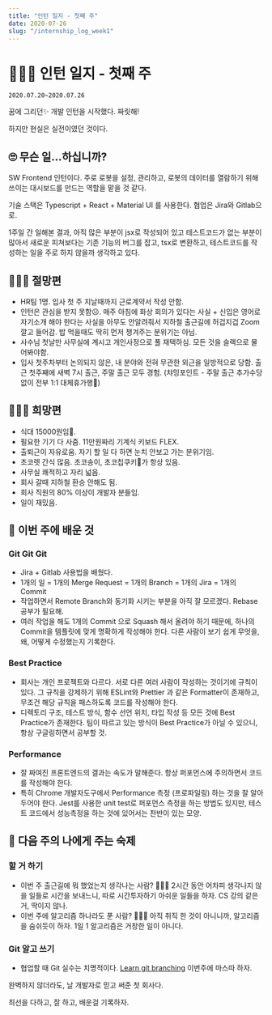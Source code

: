 ```yaml
---
title: "인턴 일지 - 첫째 주"
date: 2020-07-26
slug: "/internship_log_week1"
---
```


# 👩🏻‍💻 인턴 일지 - 첫째 주

`2020.07.20~2020.07.26`

꿈에 그리던✨ 개발 인턴을 시작했다. 짜릿해!

하지만 현실은 실전이였던 것이다.



## 🙄 무슨 일...하십니까?

SW Frontend 인턴이다. 주로 로봇을 설정, 관리하고, 로봇의 데이터를 열람하기 위해 쓰이는 대시보드를 만드는 역할을 맡을 것 같다.

기술 스택은 Typescript + React + Material UI 를 사용한다. 협업은 Jira와 Gitlab으로.

1주일 간 일해본 결과, 아직 많은 부분이 jsx로 작성되어 있고 테스트코드가 없는 부분이 많아서 새로운 피쳐보다는 기존 기능의 버그를 잡고, tsx로 변환하고, 테스트코드를 작성하는 일을 주로 하지 않을까 생각하고 있다.



## 🤦🏻‍♀️ 절망편

- HR팀 1명. 입사 첫 주 지날때까지 근로계약서 작성 안함.
- 인턴은 관심을 받지 못함☹️. 매주 아침에 화상 회의가 있다는 사실 + 신입은 영어로 자기소개 해야 한다는 사실을 아무도 안알려줘서 지하철 출근길에 허겁지겁 Zoom 깔고 들어감. 밥 먹을때도 딱히 먼저 챙겨주는 분위기는 아님.
- 사수님 첫날만 사무실에 계시고 개인사정으로 풀 재택하심. 모든 것을 슬랙으로 물어봐야함.
- 입사 첫주차부터 논의되지 않은, 내 분야와 전혀 무관한 외근을 일방적으로 당함. 출근 첫주째에 새벽 7시 출근, 주말 출근 모두 경험. (챠밍포인트 - 주말 출근 추가수당 없이 전부 1:1 대체휴가행🤯)

## 🙆🏻‍♀️ 희망편

- 식대 15000원임🐷.
- 필요한 기기 다 사줌. 11만원짜리 기계식 키보드 FLEX.
- 출퇴근이 자유로움. 자기 할 일 다 하면 눈치 안보고 가는 분위기임.
- 초코렛 간식 많음. 초코송이, 초코칩쿠키🍪가 항상 있음. 
- 사무실 쾌적하고 자리 넓음.
- 회사 갈때 지하철 환승 안해도 됨.
- 회사 직원의 80% 이상이 개발자 분들임.
- 일이 재밌음.



## 🔮 이번 주에 배운 것

### Git Git Git

- Jira + Gitlab 사용법을 배웠다.
- 1개의 일 = 1개의 Merge Request = 1개의 Branch = 1개의 Jira = 1개의 Commit
- 작업하면서 Remote Branch와 동기화 시키는 부분을 아직 잘 모르겠다. Rebase 공부가 필요해.
- 여러 작업을 해도 1개의 Commit 으로 Squash 해서 올려야 하기 때문에, 하나의 Commit을 템플릿에 맞게 명확하게 작성해야 한다. 다른 사람이 보기 쉽게 무엇을, 왜, 어떻게 수정했는지 기록한다.

### Best Practice

- 회사는 개인 프로젝트와 다르다. 서로 다른 여러 사람이 작성하는 것이기에 규칙이 있다. 그 규칙을 강제하기 위해 ESLint와 Prettier 과 같은 Formatter이 존재하고, 무조건 해당 규칙을 패스하도록 코드를 작성해야 한다.
- 디렉토리 구조, 테스트 방식, 함수 선언 위치, 타입 작성 등 모든 것에 Best Practice가 존재한다. 팀이 따르고 있는 방식이 Best Practice가 아닐 수 있으니, 항상 구글링하면서 공부할 것.

### Performance

- 잘 짜여진 프론트엔드의 결과는 속도가 말해준다. 항상 퍼포먼스에 주의하면서 코드를 작성해야 한다.
- 특히 Chrome 개발자도구에서 Performance 측정 (프로파일링) 하는 것을 잘 알아두어야 한다. Jest를 사용한 unit test로 퍼포먼스 측정을 하는 방법도 있지만, 테스트 코드에서 성능측정을 하는 것에 있어서는 찬반이 있는 모양.



## 🎁 다음 주의 나에게 주는 숙제

### 할 거 하기

- 이번 주 출근길에 뭐 했었는지 생각나는 사람? 🙋🏻‍♀️ 2시간 동안 어차피 생각나지 않을 일들로 시간을 보내느니, 따로 시간투자하기 아쉬운 일들을 하자. CS 강의 같은거, 딱이지 않나.
- 이번 주에 알고리즘 하나라도 푼 사람? 🙋🏻‍♀️ 아직 취직 한 것이 아니니까, 알고리즘을 숨쉬듯이 하자. 1일 1 알고리즘은 거창한 일이 아니다.

### Git 알고 쓰기

- 협업할 때 Git 실수는 치명적이다. [Learn git branching](https://learngitbranching.js.org/?locale=ko) 이번주에 마스따 하자.



완벽하지 않더라도, 날 개발자로 믿고 써준 첫 회사다.

최선을 다하고, 잘 하고, 배운걸 기록하자.